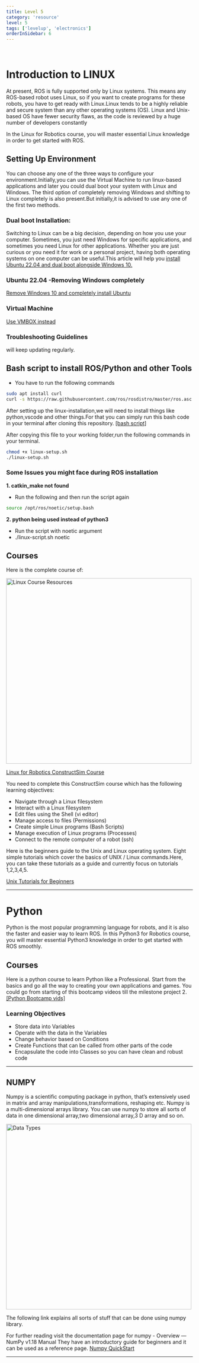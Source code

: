 ```yaml
---
title: Level 5
category: 'resource'
level: 5
tags: ['levelup', 'electronics']
orderInSidebar: 6
---
```


<TOCInline toc={props.toc} toHeading={3} asDisclosure />
<br />

# Introduction to LINUX

At present, ROS is fully supported only by Linux systems. This means any ROS-based robot uses Linux, so if you want to create programs for these robots, you have to get ready with Linux.Linux tends to be a highly reliable and secure system than any other operating systems (OS). Linux and Unix-based OS have fewer security flaws, as the code is reviewed by a huge number of developers constantly

In the Linux for Robotics course, you will master essential Linux knowledge in order to get started with ROS.

## Setting Up Environment

You can choose any one of the three ways to configure your environment.Initially,you can use the Virtual Machine to run linux-based applications and later you could dual boot your system with Linux and Windows.
The third option of completely removing Windows and shifting to Linux completely is also present.But initially,it is advised to use any one of the first two methods.

### Dual boot Installation:

Switching to Linux can be a big decision, depending on how you use your computer. Sometimes, you just need Windows for specific applications, and sometimes you need Linux for other applications. Whether you are just curious or you need it for work or a personal project, having both operating systems on one computer can be useful.This article will help you [install Ubuntu 22.04 and dual boot alongside Windows 10.](https://www.linuxtechi.com/dual-boot-ubuntu-22-04-and-windows-11/)

### Ubuntu 22.04 -Removing Windows completely

[Remove Windows 10 and completely install Ubuntu](https://phoenixnap.com/kb/ubuntu-22-04-lts)

### Virtual Machine

[Use VMBOX instead](https://trendoceans.com/install-ubuntu-on-virtualbox/)

### Troubleshooting Guidelines

will keep updating regularly.

## Bash script to install ROS/Python and other Tools

- You have to run the following commands

```bash
sudo apt install curl
curl -s https://raw.githubusercontent.com/ros/rosdistro/master/ros.asc | sudo apt-key add -
```

After setting up the linux-installation,we will need to install things like python,vscode and other things.For that you can simply run this bash code in your terminal after cloning this repository.
[[bash script]](https://drive.google.com/file/d/11oqhEBpsZzGvKTNuk04gMUGYHiLP_SNa/view?usp=sharing)

After copying this file to your working folder,run the following commands in your terminal.

```bash
chmod +x linux-setup.sh
./linux-setup.sh
```

### Some Issues you might face during ROS installation

**1. catkin_make not found**

- Run the following and then run the script again

```bash
source /opt/ros/noetic/setup.bash
```

**2. python being used instead of python3**

- Run the script with noetic argument
- ./linux-script.sh noetic

## Courses

Here is the complete course of:

<Image
  src="/static/images/levelup/level-6/linuxposter.jpg"
  alt="Linux Course Resources"
  width="500"
  height="500"
/>

[Linux for Robotics ConstructSim Course](https://www.theconstructsim.com/robotigniteacademy_learnros/ros-courses-library/linux-for-robotics/)

You need to complete this ConstructSim course which has the following learning objectives:

- Navigate through a Linux filesystem
- Interact with a Linux filesystem
- Edit files using the Shell (vi editor)
- Manage access to files (Permissions)
- Create simple Linux programs (Bash Scripts)
- Manage execution of Linux programs (Processes)
- Connect to the remote computer of a robot (ssh)

Here is the beginners guide to the Unix and Linux operating system. Eight simple tutorials which cover the basics of UNIX / Linux commands.Here, you can take these tutorials as a guide and currently focus on tutorials 1,2,3,4,5.

[Unix Tutorials for Beginners](http://www.ee.surrey.ac.uk/Teaching/Unix/)

---

# Python

Python is the most popular programming language for robots, and it is also the faster and easier way to learn ROS. In this Python3 for Robotics course, you will master essential Python3 knowledge in order to get started with ROS smoothly.

## Courses

Here is a python course to learn Python like a Professional. Start from the basics and go all the way to creating your own applications and games.
You could go from starting of this bootcamp videos till the milestone project 2.
[[Python Bootcamp vids]](https://drive.google.com/drive/u/2/folders/1J7KpUG8WbaANM9-W1fadm49kIf2bIYRn)

### Learning Objectives

- Store data into Variables
- Operate with the data in the Variables
- Change behavior based on Conditions
- Create Functions that can be called from other parts of the code
- Encapsulate the code into Classes so you can have clean and robust code

---

## NUMPY

Numpy is a scientific computing package in python, that’s extensively used in matrix and array manipulations,transformations,
reshaping etc.
Numpy is a multi-dimensional arrays library.
You can use numpy to store all sorts of data in one dimensional array,two dimensional array,3 D array and so on.

<Image src="/static/images/levelup/level-6/numpy.png" alt="Data Types" width="500" height="500" />

The following link explains all sorts of stuff that can be done using numpy library.

<EmbedItem url="https://www.youtube.com/embed/QUT1VHiLmmI" />

For further reading visit the documentation page for numpy - Overview — NumPy v1.18 Manual
They have an introductory guide for beginners and it can be used as a reference page.
[Numpy QuickStart](https://numpy.org/devdocs/user/quickstart.html)

---
